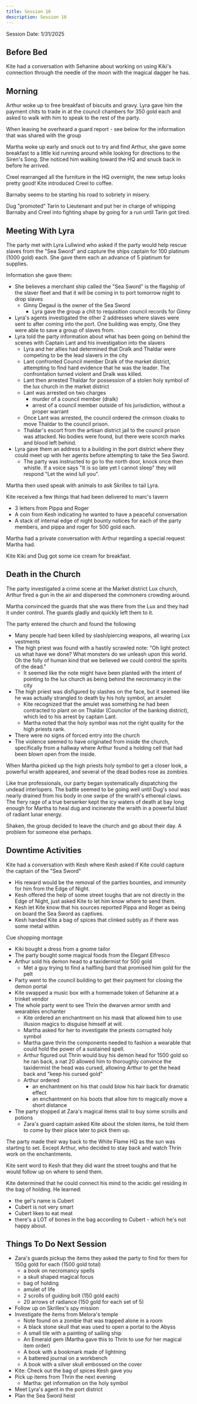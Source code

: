```yaml
---
title: Session 10
description: Session 10
---
```

Session Date: 1/31/2025
## Before Bed

Kite had a conversation with Sehanine about working on using Kiki's connection through the needle of the moon with the magical dagger he has.

## Morning

Arthur woke up to free breakfast of biscuits and gravy.
Lyra gave him the payment chits to trade in at the council chambers for 350 gold each and asked to walk with him to speak to the rest of the party.

When leaving he overheard a guard report - see below for the information that was shared with the group

Martha woke up early and snuck out to try and find Arthur, she gave some breakfast to a little kid running around while looking for directions to the Siren's Song.
She noticed him walking toward the HQ and snuck back in before he arrived.

Creel rearranged all the furniture in the HQ overnight, the new setup looks pretty good!
Kite introduced Creel to coffee.

Barnaby seems to be starting his road to sobriety in misery.

Dug "promoted" Tarin to Lieutenant and put her in charge of whipping Barnaby and Creel into fighting shape by going for a run until Tarin got tired.

## Meeting With Lyra

The party met with Lyra Lullwind who asked if the party would help rescue slaves from the "Sea Sword" and capture the ships captain for 100 platinum (1000 gold) each.
She gave them each an advance of 5 platinum for supplies.

Information she gave them:
- She believes a merchant ship called the "Sea Sword" is the flagship of the slaver fleet and that it will be coming in to port tomorrow night to drop slaves
	-  Ginny Degaul is the owner of the Sea Sword
		- Lyra gave the group a chit to requisition council records for Ginny
- Lyra's agents investigated the other 2 addresses where slaves were sent to after coming into the port. One building was empty, One they were able to save a group of slaves from.
- Lyra told the party information about what has been going on behind the scenes with Captain Lant and his investigation into the slavers
	- Lyra and her allies had determined that Dralk and Thaldar were competing to be the lead slavers in the city
	- Lant confronted Council member Dralk of the market district, attempting to find hard evidence that he was the leader. The confrontation turned violent and Dralk was killed.
	- Lant then arrested Thaldar for possession of a stolen holy symbol of the lux church in the market district
	- Lant was arrested on two charges
		- murder of a council member (dralk)
		- arrest of a council member outside of his jurisdiction, without a proper warrant
	- Once Lant was arrested, the council ordered the crimson cloaks to move Thaldar to the council prison.
	- Thaldar's escort from the artisan district jail to the council prison was attacked. No bodies were found, but there were scorch marks and blood left behind.
- Lyra gave them an address to a building in the port district where they could meet up with her agents before attempting to take the Sea Sword.
	- The party was instructed to go to the north door, knock once then whistle. If a voice says "It is so late yet I cannot sleep" they will respond "Let the wind lull you".

Martha then used speak with animals to ask Skrillex to tail Lyra.

Kite received a few things that had been delivered to marc's tavern
- 3 letters from Pippa and Roger
- A coin from Kesh indicating he wanted to have a peaceful conversation
- A stack of internal edge of night bounty notices for each of the party members, and pippa and roger for 500 gold each.

Martha had a private conversation with Arthur regarding a special request Martha had.

Kite Kiki and Dug got some ice cream for breakfast.

## Death in the Church

The party investigated a crime scene at the Market district Lux church, Arthur fired a gun in the air and dispersed the commoners crowding around.

Martha convinced the guards that she was there from the Lux and they had it under control. The guards gladly and quickly left them to it.

The party entered the church and found the following
- Many people had been killed by slash/piercing weapons, all wearing Lux vestments
- The high priest was found with a hastily scrawled note:
  "Oh light protect us what have we done? What monsters do we unleash upon this world. Oh the folly of human kind that we believed we could control the spirits of the dead."
	- It seemed like the note might have been planted with the intent of pointing to the lux church as being behind the necromancy in the city
- The high priest was disfigured by slashes on the face, but it seemed like he was actually strangled to death by his holy symbol, an amulet
	- Kite recognized that the amulet was something he had been contracted to plant on on Thaldar (Councilor of the banking district), which led to his arrest by captain Lant.
	- Martha noted that the holy symbol was not the right quality for the high priests rank.
- There were no signs of forced entry into the church
- The violence seemed to have originated from inside the church, specifically from a hallway where Arthur found a holding cell that had been blown open from the inside.

When Martha picked up the high priests holy symbol to get a closer look, a powerful wraith appeared, and several of the dead bodies rose as zombies.

Like true professionals, our party began systematically dispatching the undead interlopers. The battle seemed to be going well until Dug's soul was nearly drained from his body in one swipe of the wraith's ethereal claws. The fiery rage of a true berserker kept the icy waters of death at bay long enough for Martha to heal dug and incinerate the wraith in a powerful blast of radiant lunar energy.

Shaken, the group decided to leave the church and go about their day. A problem for someone else perhaps.

## Downtime Activities

Kite had a conversation with Kesh where Kesh asked if Kite could capture the captain of the "Sea Sword"
- His reward would be the removal of the parties bounties, and immunity for him from the Edge of Night.
- Kesh offered the help of some street toughs that are not directly in the Edge of Night, just asked Kite to let him know where to send them.
- Kesh let Kite know that his sources reported Pippa and Roger as being on board the Sea Sword as captives.
- Kesh handed Kite a bag of spices that clinked subtly as if there was some metal within.

Cue shopping montage
- Kiki bought a dress from a gnome tailor
- The party bought some magical foods from the Elegant Elfresco
- Arthur sold his demon head to a taxidermist for 500 gold
	- Met a guy trying to find a halfling bard that promised him gold for the pelt
- Party went to the council building to get their payment for closing the demon portal
- Kite swapped a music box with a homemade token of Sehanine at a trinket vendor
- The whole party went to see Thrin the dwarven armor smith and wearables enchanter
	- Kite ordered an enchantment on his mask that allowed him to use illusion magics to disguise himself at will.
	- Martha asked for her to investigate the priests corrupted holy symbol
	- Martha gave thrin the components needed to fashion a wearable that could hold the power of a sustained spell.
	- Arthur figured out Thrin would buy his demon head for 1500 gold so he ran back, a nat 20 allowed him to thoroughly convince the taxidermist the head was cursed, allowing Arthur to get the head back and "keep his cursed gold"
	- Arthur ordered
		- an enchantment on his  that could blow his hair back for dramatic effect
		- an enchantment on his boots that allow him to magically move a short distance
- The party stopped at Zara's magical items stall to buy some scrolls and potions
	- Zara's guard captain asked Kite about the stolen items, he told them to come by their place later to pick them up.

The party made their way back to the White Flame HQ as the sun was starting to set. Except Arthur, who decided to stay back and watch Thrin work on the enchantments.

Kite sent word to Kesh that they did want the street toughs and that he would follow up on where to send them.

Kite determined that he could connect his mind to the acidic gel residing in the bag of holding. He learned:
- the gel's name is Cubert
- Cubert is not very smart
- Cubert likes to eat meat
- there's a LOT of bones in the bag according to Cubert - which he's not happy about.

## Things To Do Next Session

- Zara's guards pickup the items they asked the party to find for them for 150g gold for each (1500 gold total)
	- a book on necromancy spells
	- a skull shaped magical focus
	- bag of holding
	- amulet of life
	- 2 scrolls of guiding bolt (150 gold each)
	- 20 arrows of radiance (150 gold for each set of 5)
- Follow up on Skrillex's spy mission
- Investigate the items from Melora's temple
	- Note found on a zombie that was trapped alone in a room
	- A black stone skull that was used to open a portal to the Abyss
	- A small tile with a painting of sailing ship
	- An Emerald gem (Martha gave this to Thrin to use for her magical item order)
	- A book with a bookmark made of lightning
	- A battered journal on a workbench
	- A book with a silver skull embossed on the cover
- Kite: Check out the bag of spices Kesh gave you
- Pick up items from Thrin the next evening
	- Martha: get information on the holy symbol
- Meet Lyra's agent in the port district
- Plan the Sea Sword heist
